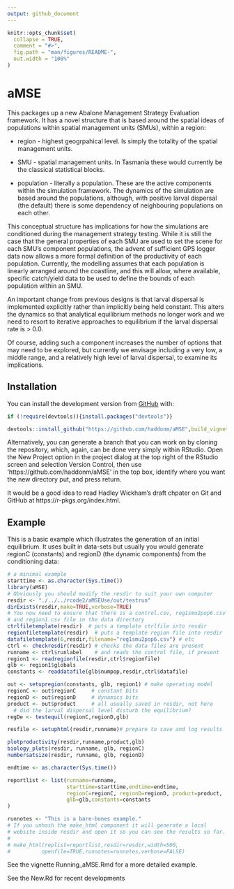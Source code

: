 ```yaml
---
output: github_document
---
```


<!-- README.md is generated from README.Rmd. Please edit that file -->

```r
knitr::opts_chunk$set(
  collapse = TRUE,
  comment = "#>",
  fig.path = "man/figures/README-",
  out.width = "100%"
)
```

# aMSE

<!-- badges: start -->
<!-- badges: end -->

This packages up a new Abalone Management Strategy Evaluation framework. It has a novel structure that is based around the spatial ideas of populations within spatial management units (SMUs), within a region:

* region - highest geogrpahical level. Is simply the totality of the spatial management units.

* SMU - spatial management units. In Tasmania these would currently be the classical statistical blocks.

* population - literally a population. These are the active components within the simulation framework. The dynamics of the simulation are based around the populations, although, with positive larval dispersal (the default) there is some dependency of neighbouring populations on each other.


This conceptual structure has implications for how the simulations are conditioned during the management strategy testing. While it is still the case that the general properties of each SMU are used to set the scene for each SMU's component populations, the advent of sufficient GPS logger data now allows a more formal definition of the productivity of each population. Currently, the modelling assumes that each population is linearly arranged around the coastline, and this will allow, where available, specific catch/yield data to be used to define the bounds of each population within an SMU. 

An important change from previous designs is that larval dispersal is implemented explicitly rather than implicitly being held constant. This alters the dynamics so that analytical equilibrium methods no longer work and we need to resort to iterative approaches to equilibrium if the larval dispersal rate is > 0.0.

Of course, adding such a component increases the number of options that may need to be explored, but currently we envisage including a very low, a middle range, and a relatively high level of larval dispersal, to examine its implications.

## Installation

You can install the development version from [GitHub](https://github.com/haddonm/aMSE) with:

```r
if (!require(devtools)){install.packages("devtools")} 

devtools::install_github("https://github.com/haddonm/aMSE",build_vignettes = TRUE)
```

Alternatively, you can generate a branch that you can work on by cloning the repository, which, again, can be done very simply within RStudio. Open the New Project option in the project dialog at the top right of the RStudio screen and selection Version Control, then use 'https://github.com/haddonm/aMSE' in the top box, identify where you want the new directory put, and press return.

It would be a good idea to read Hadley Wickham's draft chpater on Git and GitHub at https://r-pkgs.org/index.html.


## Example

This is a basic example which illustrates the generation of an initial equilibrium. It uses built in data-sets but usually you would generate regionC (constants) and regionD (the dynamic components) from the conditioning data:

```r
# a minimal example
starttime <- as.character(Sys.time())
library(aMSE)
# Obviously you should modify the resdir to suit your own computer
resdir <- "./../../rcode2/aMSEUse/out/testrun"
dirExists(resdir,make=TRUE,verbose=TRUE)
# You now need to ensure that there is a control.csv, reg1smu2pop6.csv
# and region1.csv file in the data directory
ctrlfiletemplate(resdir)  # puts a template ctrlfile into resdir
regionfiletemplate(resdir)  # puts a template region file into resdir
datafiletemplate(6,resdir,filename="reg1smu2pop6.csv") # etc
ctrl <- checkresdir(resdir) # checks the data files are present
runname <- ctrl$runlabel    # and reads the control file, if present
region1 <- readregionfile(resdir,ctrl$regionfile)
glb <- region1$globals
constants <- readdatafile(glb$numpop,resdir,ctrl$datafile)

out <- setupregion(constants, glb, region1) # make operating model 
regionC <- out$regionC     # constant bits
regionD <- out$regionD     # dynamics bits
product <- out$product     # all usually saved in resdir, not here
  # did the larval dispersal level disturb the equilibrium?
regDe <- testequil(regionC,regionD,glb) 

resfile <- setuphtml(resdir,runname)# prepare to save and log results

plotproductivity(resdir,runname,product,glb)
biology_plots(resdir, runname, glb, regionC)
numbersatsize(resdir, runname, glb, regionD)

endtime <- as.character(Sys.time())

reportlist <- list(runname=runname,
                   starttime=starttime,endtime=endtime,
                   regionC=regionC, regionD=regionD, product=product,
                   glb=glb,constants=constants
)

runnotes <- "This is a bare-bones example."
# If you unhash the make_html component it will generate a local 
# website inside resdir and open it so you can see the results so far.
#
# make_html(replist=reportlist,resdir=resdir,width=500,
#          openfile=TRUE,runnotes=runnotes,verbose=FALSE)

```


See the vignette Running_aMSE.Rmd for a more detailed example.

See the New.Rd for recent developments
